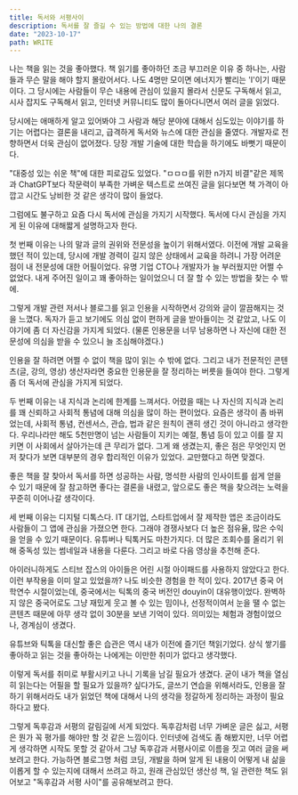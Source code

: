 ```yaml
---
title: 독서와 서평사이
description: 독서를 잘 즐길 수 있는 방법에 대한 나의 결론
date: "2023-10-17"
path: WRITE
---
```


나는 책을 읽는 것을 좋아했다. 책 읽기를 좋아하던 조금 부끄러운 이유 중 하나는, 사람들과 무슨 말을 해야 할지 몰랐어서다. 나도 4명만 모이면 에너지가 빨리는 'I'이기 때문이다. 그 당시에는 사람들이 무슨 내용에 관심이 있을지 몰라서 신문도 구독해서 읽고, 시사 잡지도 구독해서 읽고, 인터넷 커뮤니티도 많이 돌아다니면서 여러 글을 읽었다.

당시에는 애매하게 알고 있어봐야 그 사람과 해당 분야에 대해서 심도있는 이야기를 하기는 어렵다는 결론을 내리고, 급격하게 독서와 뉴스에 대한 관심을 줄였다. 개발자로 전향하면서 더욱 관심이 없어졌다. 당장 개발 기술에 대한 학습을 하기에도 바뻣기 때문이다.

"대중성 있는 쉬운 책"에 대한 피로감도 있었다. "ㅁㅁㅁ를 위한 n가지 비결"같은 제목과 ChatGPT보다 작문력이 부족한 가벼운 텍스트로 쓰여진 글을 읽다보면 책 가격이 아깝고 시간도 낭비한 것 같은 생각이 많이 들었다.

그럼에도 불구하고 요즘 다시 독서에 관심을 가지기 시작했다. 독서에 다시 관심을 가지게 된 이유에 대해짧게 설명하고자 한다.

첫 번째 이유는 나의 말과 글의 권위와 전문성을 높이기 위해서였다. 이전에 개발 교육을 했던 적이 있는데, 당시에 개발 경력이 길지 않은 상태에서 교육을 하려니 가장 어려운 점이 내 전문성에 대한 어필이었다. 유명 기업 CTO나 개발자가 늘 부러웠지만 어쩔 수 없었다. 내게 주어진 일이고 꽤 좋아하는 일이었으니 더 잘 할 수 있는 방법을 찾는 수 밖에.

그렇게 개발 관련 저서나 블로그를 읽고 인용을 시작하면서 강의와 글이 깔끔해지는 것을 느꼈다. 독자가 듣고 보기에도 의심 없이 편하게 글을 받아들이는 것 같았고, 나도 이야기에 좀 더 자신감을 가지게 되었다. (물론 인용문을 너무 남용하면 나 자신에 대한 전문성에 의심을 받을 수 있으니 늘 조심해야겠다.)

인용을 잘 하려면 어쩔 수 없이 책을 많이 읽는 수 밖에 없다. 그리고 내가 전문적인 콘텐츠(글, 강의, 영상) 생산자라면 중요한 인용문을 잘 정리하는 버릇을 들여야 한다. 그렇게 좀 더 독서에 관심을 가지게 되었다.

두 번째 이유는 내 지식과 논리에 한계를 느껴서다. 어렸을 때는 나 자신의 지식과 논리를 꽤 신뢰하고 사회적 통념에 대해 의심을 많이 하는 편이었다. 요즘은 생각이 좀 바뀌었는데, 사회적 통념, 컨센서스, 관습, 법과 같은 원칙이 괜히 생긴 것이 아니라고 생각한다. 우리나라만 해도 5천만명이 넘는 사람들이 지키는 예절, 통념 등이 있고 이를 잘 지키면 이 사회에서 살아가는데 큰 무리가 없다. 그게 왜 생겼는지, 좋은 점은 무엇인지 먼저 찾다가 보면 대부분의 경우 합리적인 이유가 있었다. 교만했다고 하면 맞겠다.

좋은 책을 잘 찾아서 독서를 하면 성공하는 사람, 명석한 사람의 인사이트를 쉽게 얻을 수 있기 때문에 잘 참고하면 좋다는 결론을 내렸고, 앞으로도 좋은 책을 찾으려는 노력을 꾸준히 이어나갈 생각이다.

세 번째 이유는 디지털 디톡스다. IT 대기업, 스타트업에서 잘 제작한 앱은 조금이라도 사람들이 그 앱에 관심을 가졌으면 한다. 그래야 경쟁사보다 더 높은 점유율, 많은 수익을 얻을 수 있기 때문이다. 유튜버나 틱톡커도 마찬가지다. 더 많은 조회수를 올리기 위해 중독성 있는 썸네일과 내용을 다룬다. 그리고 바로 다음 영상을 추천해 준다.

아이러니하게도 스티브 잡스의 아이들은 어린 시절 아이패드를 사용하지 않았다고 한다. 이런 부작용을 이미 알고 있었을까? 나도 비슷한 경험을 한 적이 있다. 2017년 중국 어학연수 시절이었는데, 중국에서는 틱톡의 중국 버전인 douyin이 대유행이었다. 완벽하지 않은 중국어로도 그냥 재밌게 웃고 볼 수 있는 밈이나, 선정적이여서 눈을 땔 수 없는 콘텐츠 때문에 아무 생각 없이 30분을 보낸 기억이 있다. 의미있는 체험과 경험이었으나, 경계심이 생겼다.

유튜브와 틱톡을 대신할 좋은 습관은 역시 내가 이전에 즐기던 책읽기었다. 상식 쌓기를 좋아하고 읽는 것을 좋아하는 나에게는 이만한 취미가 없다고 생각했다.

이렇게 독서를 취미로 부활시키고 나니 기록을 남길 필요가 생겼다. 굳이 내가 책을 열심히 읽는다는 어필을 할 필요가 있을까? 싶다가도, 글쓰기 연습을 위해서라도, 인용을 잘 하기 위해서라도 내가 읽었던 책에 대해서 나의 생각을 정갈하게 정리하는 과정이 필요하다고 봤다.

그렇게 독후감과 서평의 갈림길에 서게 되었다. 독후감처럼 너무 가벼운 글은 싫고, 서평은 뭔가 꼭 평가를 해야만 할 것 같은 느낌이다. 인터넷에 검색도 좀 해봤지만, 너무 어렵게 생각하면 시작도 못할 것 같아서 그냥 독후감과 서평사이로 이름을 짓고 여러 글을 써보려고 한다. 가능하면 블로그명 처럼 코딩, 개발을 하며 알게 된 내용이 어떻게 내 삶을 이롭게 할 수 있는지에 대해서 쓰려고 하고, 원래 관심있던 생산성 책, 일 관련한 책도 읽어보고 "독후감과 서평 사이"를 공유해보려고 한다.
